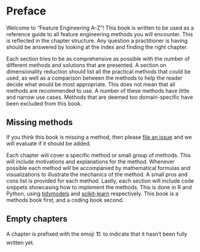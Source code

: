# Preface {.unnumbered}

Welcome to "Feature Engineering A-Z"! This book is written to be used as a reference guide to all feature engineering methods you will encounter. This is reflected in the chapter structure. Any question a practitioner is having should be answered by looking at the index and finding the right chapter.

Each section tries to be as comprehensive as possible with the number of different methods and solutions that are presented. A section on dimensionality reduction should list all the practical methods that could be used, as well as a comparison between the methods to help the reader decide what would be most appropriate. This does not mean that all methods are recommended to use. A number of these methods have little and narrow use cases. Methods that are deemed too domain-specific have been excluded from this book. 

::: {.callout-note}
# Missing methods

If you think this book is missing a method, then please [file an issue](https://github.com/EmilHvitfeldt/feature-engineering-az/issues/new?assignees=&labels=Request:+New+Method&projects=&template=request-new-method.md&title=) and we will evaluate if it should be added.
:::

Each chapter will cover a specific method or small group of methods. This will include motivations and explanations for the method. Whenever possible each method will be accompanied by mathematical formulas and visualizations to illustrate the mechanics of the method. A small pros and cons list is provided for each method. Lastly, each section will include code snippets showcasing how to implement the methods. This is done in R and Python, using [tidymodels](https://tidymodels.org) and [scikit-learn](https://scikit-learn.org/) respectively. This book is a methods book first, and a coding book second.

::: {.callout-note}
# Empty chapters

A chapter is prefixed with the emoji 🏗️ to indicate that it hasn't been fully written yet.
:::

